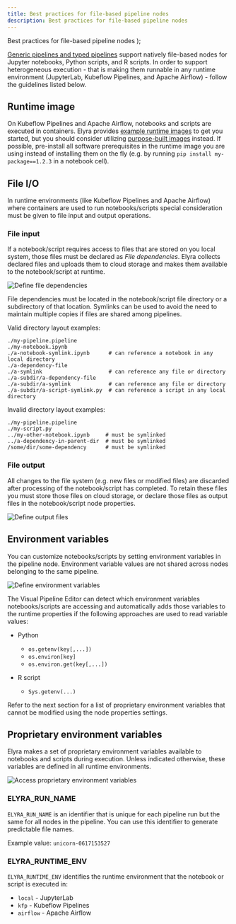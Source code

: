 ```yaml
---
title: Best practices for file-based pipeline nodes
description: Best practices for file-based pipeline nodes
---
```


  <span>
    Best practices for file-based pipeline nodes
  </span>
);

<PageDescription>

[Generic pipelines and typed pipelines](pipelines.md) support natively file-based nodes for Jupyter notebooks, Python scripts, and R scripts. In order to support heterogeneous execution - that is making them runnable in any runtime environment (JupyterLab, Kubeflow Pipelines, and Apache Airflow) - follow the guidelines listed below.

</PageDescription>

## Runtime image

On Kubeflow Pipelines and Apache Airflow, notebooks and scripts are executed in containers. Elyra provides [example runtime images](runtime-image-conf.md) to get you started, but you should consider utilizing [purpose-built images](../recipes/creating-a-custom-runtime-image.md) instead. If possible, pre-install all software prerequisites in the runtime image you are using instead of installing them on the fly (e.g. by running `pip install my-package==1.2.3` in a notebook cell).

## File I/O 

In runtime environments (like Kubeflow Pipelines and Apache Airflow) where containers are used to run notebooks/scripts special consideration must be given to file input and output operations.

### File input

If a notebook/script requires access to files that are stored on you local system, those files must be declared as _File dependencies_. Elyra collects declared files and uploads them to cloud storage and makes them available to the notebook/script at runtime.

![Define file dependencies](../images/ai/vpe-node-input-files.png)

File dependencies must be located in the notebook/script file directory or a subdirectory of that location. Symlinks can be used to avoid the need to maintain multiple copies if files are shared among pipelines.

Valid directory layout examples:

```
./my-pipeline.pipeline
./my-notebook.ipynb
./a-notebook-symlink.ipynb      # can reference a notebook in any local directory
./a-dependency-file               
./a-symlink                     # can reference any file or directory
./a-subdir/a-dependency-file
./a-subdir/a-symlink            # can reference any file or directory
./a-subdir/a-script-symlink.py  # can reference a script in any local directory
```

Invalid directory layout examples:
```
./my-pipeline.pipeline
./my-script.py
../my-other-notebook.ipynb     # must be symlinked
../a-dependency-in-parent-dir  # must be symlinked 
/some/dir/some-dependency      # must be symlinked
```

### File output

All changes to the file system (e.g. new files or modified files) are discarded after processing of the notebook/script has completed. To retain these files you must store those files on cloud storage, or declare those files as output files in the notebook/script node properties. 

![Define output files](../images/ai/vpe-node-output-files.png)

## Environment variables

You can customize notebooks/scripts by setting environment variables in the pipeline node. Environment variable values are not shared across nodes belonging to the same pipeline.

![Define environment variables](../images/ai/vpe-node-env-vars.png)

The Visual Pipeline Editor can detect which environment variables notebooks/scripts are accessing and automatically adds those variables to the runtime properties if the following approaches are used to read variable values:

- Python
  - `os.getenv(key[,...])`
  - `os.environ[key]`
  - `os.environ.get(key[,...])`

- R script
  - `Sys.getenv(...)`

Refer to the next section for a list of proprietary environment variables that cannot be modified using the node properties settings.

## Proprietary environment variables

Elyra makes a set of proprietary environment variables available to notebooks and scripts during execution. Unless indicated otherwise, these variables are defined in all runtime environments.

![Access proprietary environment variables](../images/ai/elyra-env-vars.png)

### ELYRA_RUN_NAME

`ELYRA_RUN_NAME` is an identifier that is unique for each pipeline run but the same for all nodes in the pipeline. You can use this identifier to generate predictable file names.

Example value: `unicorn-0617153527`

### ELYRA_RUNTIME_ENV

`ELYRA_RUNTIME_ENV` identifies the runtime environment that the 
notebook or script is executed in:
- `local` - JupyterLab
- `kfp` - Kubeflow Pipelines
- `airflow` - Apache Airflow
